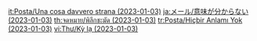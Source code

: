 {{Mail
| title = How Absurd.
| sender = Wanderer
| date = 2023-01-03
| text = Not long ago, [[Lesser Lord Kusanali]] kept asking me to visit the [[Sumeru Akademiya|Akademiya]], to borrow books or attend lectures to immerse in the academic atmosphere. I was annoyed by this and wandered around the wilderness, but she still managed to find me. She said she understood that I don't like being around others, but it can be very painful being alone all the time. She also said at least I could see you if I bring you something on my birthday.

But why should I give someone a present when it's my birthday? How absurd.

I can see that she was looking for a chance to make my life more fulfilling, but has she ever stopped to think about what an "experience" it is for others to meet me?

Anyway, I ran into some students by the road, and they dragged me into joining some cooking interest group. We ended up making a lot of food that is not to my taste, so I'm definitely not eating them. You can take the rest, eat it if you like it, throw it away if you don't. I have no interest in knowing what you do with it, you don't have to tell me.
| mention = Lesser Lord Kusanali
| items = Shimi Chazuke*1,Delicious Candied Ajilenakh Nut*3,Delicious Baklava*3
| type = Birthday
| character = Wanderer
| note_type = sender
| note = The displayed sender name is always the Wanderer's current name as chosen by the player during {{Quest|Inversion of Genesis}} or by using the item [[An Appellative Stroke]]. If the player has not renamed the Wanderer, the sender name is [[Wanderer]] in their chosen [[Settings#Language|game language]]. If the player renames the Wanderer after receiving this mail, the sender name changes accordingly.
}}

[[it:Posta/Una cosa davvero strana (2023-01-03)]]
[[ja:メール/意味が分からない (2023-01-03)]]
[[th:จดหมาย/พิลึกชะมัด (2023-01-03)]]
[[tr:Posta/Hiçbir Anlamı Yok (2023-01-03)]]
[[vi:Thư/Kỳ lạ (2023-01-03)]]